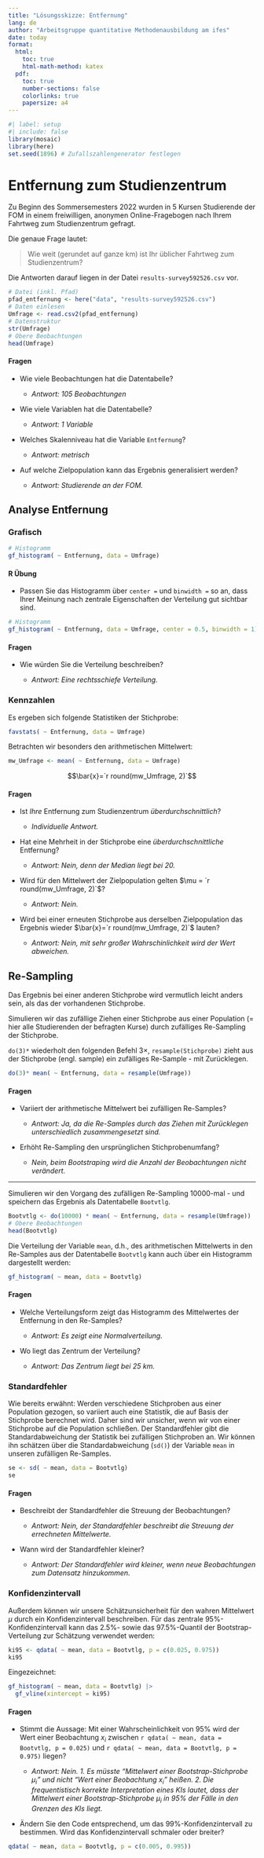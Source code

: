 ```yaml
---
title: "Lösungsskizze: Entfernung"
lang: de
author: "Arbeitsgruppe quantitative Methodenausbildung am ifes"
date: today
format: 
  html:
    toc: true
    html-math-method: katex
  pdf:
    toc: true
    number-sections: false
    colorlinks: true 
    papersize: a4
---
```


```r
#| label: setup
#| include: false
library(mosaic)
library(here)
set.seed(1896) # Zufallszahlengenerator festlegen
```

# Entfernung zum Studienzentrum

Zu Beginn des Sommersemesters 2022 wurden in 5 Kursen Studierende der FOM in einem freiwilligen, anonymen Online-Fragebogen nach Ihrem Fahrtweg zum Studienzentrum gefragt.

Die genaue Frage lautet:

> Wie weit (gerundet auf ganze km) ist Ihr üblicher Fahrtweg zum Studienzentrum?

Die Antworten darauf liegen in der Datei `results-survey592526.csv` vor.

<!-- Technischer Hinweis: das Paket here (https://here.r-lib.org/) ermöglicht einen einfacheren Umgang mit Datei(pfaden) innerhalb von RStudio Projekten. Die csv Datei "results-survey592526.csv" befindet sich im Projektordner "data". -->

```r
# Datei (inkl. Pfad)
pfad_entfernung <- here("data", "results-survey592526.csv")
# Daten einlesen
Umfrage <- read.csv2(pfad_entfernung)
# Datenstruktur
str(Umfrage)
# Obere Beobachtungen
head(Umfrage)
```

#### Fragen

-   Wie viele Beobachtungen hat die Datentabelle?

    -   *Antwort: 105 Beobachtungen*

-   Wie viele Variablen hat die Datentabelle?

    -   *Antwort: 1 Variable*

-   Welches Skalenniveau hat die Variable `Entfernung`?

    -   *Antwort: metrisch*

-   Auf welche Zielpopulation kann das Ergebnis generalisiert werden?

    -   *Antwort: Studierende an der FOM.*

## Analyse Entfernung

### Grafisch

```r
# Histogramm
gf_histogram( ~ Entfernung, data = Umfrage)
```

#### R Übung

-   Passen Sie das Histogramm über `center =` und `binwidth =` so an, dass Ihrer Meinung nach zentrale Eigenschaften der Verteilung gut sichtbar sind.

```r
# Histogramm
gf_histogram( ~ Entfernung, data = Umfrage, center = 0.5, binwidth = 1) #2,4?
```

#### Fragen

-   Wie würden Sie die Verteilung beschreiben?

    -   *Antwort: Eine rechtsschiefe Verteilung.*

### Kennzahlen

Es ergeben sich folgende Statistiken der Stichprobe:

```r
favstats( ~ Entfernung, data = Umfrage)
```

Betrachten wir besonders den arithmetischen Mittelwert:

```r
mw_Umfrage <- mean( ~ Entfernung, data = Umfrage)
```

$$\bar{x}=`r round(mw_Umfrage, 2)`$$

#### Fragen

-   Ist *Ihre* Entfernung zum Studienzentrum *überdurchschnittlich*?

    -   *Individuelle Antwort.*

-   Hat eine Mehrheit in der Stichprobe eine *überdurchschnittliche* Entfernung?

    -   *Antwort: Nein, denn der Median liegt bei 20.*

-   Wird für den Mittelwert der Zielpopulation gelten $\mu = `r round(mw_Umfrage, 2)`$?

    -   *Antwort: Nein.*

-   Wird bei einer erneuten Stichprobe aus derselben Zielpopulation das Ergebnis wieder $\bar{x}=`r round(mw_Umfrage, 2)`$ lauten?

    -   *Antwort: Nein, mit sehr großer Wahrschinlichkeit wird der Wert abweichen.*

## Re-Sampling

Das Ergebnis bei einer anderen Stichprobe wird vermutlich leicht anders sein, als das der vorhandenen Stichprobe.

Simulieren wir das zufällige Ziehen einer Stichprobe aus einer Population (= hier alle Studierenden der befragten Kurse) durch zufälliges Re-Sampling der Stichprobe.

`do(3)*` wiederholt den folgenden Befehl $3\times$, `resample(Stichprobe)` zieht aus der Stichprobe (engl. sample) ein zufälliges Re-Sample - mit Zurücklegen.

```r
do(3)* mean( ~ Entfernung, data = resample(Umfrage))
```

#### Fragen

-   Variiert der arithmetische Mittelwert bei zufälligen Re-Samples?

    -   *Antwort: Ja, da die Re-Samples durch das Ziehen mit Zurücklegen unterschiedlich zusammengesetzt sind.*

-   Erhöht Re-Sampling den ursprünglichen Stichprobenumfang?

    -   *Nein, beim Bootstraping wird die Anzahl der Beobachtungen nicht verändert.*

------------------------------------------------------------------------

Simulieren wir den Vorgang des zufälligen Re-Sampling 10000-mal - und speichern das Ergebnis als Datentabelle `Bootvtlg`.

```r
Bootvtlg <- do(10000) * mean( ~ Entfernung, data = resample(Umfrage))
# Obere Beobachtungen
head(Bootvtlg)
```

Die Verteilung der Variable `mean`, d.h., des arithmetischen Mittelwerts in den Re-Samples aus der Datentabelle `Bootvtlg` kann auch über ein Histogramm dargestellt werden:

```r
gf_histogram( ~ mean, data = Bootvtlg)
```

#### Fragen

-   Welche Verteilungsform zeigt das Histogramm des Mittelwertes der Entfernung in den Re-Samples?

    -   *Antwort: Es zeigt eine Normalverteilung.*

-   Wo liegt das Zentrum der Verteilung?

    -   *Antwort: Das Zentrum liegt bei 25 km.*

### Standardfehler

Wie bereits erwähnt: Werden verschiedene Stichproben aus einer Population gezogen, so variiert auch eine Statistik, die auf Basis der Stichprobe berechnet wird. Daher sind wir unsicher, wenn wir von einer Stichprobe auf die Population schließen. Der Standardfehler gibt die Standardabweichung der Statistik bei zufälligen Stichproben an. Wir können ihn schätzen über die Standardabweichung (`sd()`) der Variable `mean` in unseren zufälligen Re-Samples.

```r
se <- sd( ~ mean, data = Bootvtlg)
se
```

#### Fragen

-   Beschreibt der Standardfehler die Streuung der Beobachtungen?

    -   *Antwort: Nein, der Standardfehler beschreibt die Streuung der errechneten Mittelwerte.*

-   Wann wird der Standardfehler kleiner?

    -   *Antwort: Der Standardfehler wird kleiner, wenn neue Beobachtungen zum Datensatz hinzukommen.*

### Konfidenzintervall

Außerdem können wir unsere Schätzunsicherheit für den wahren Mittelwert $\mu$ durch ein Konfidenzintervall beschreiben. Für das zentrale 95%-Konfidenzintervall kann das 2.5%- sowie das 97.5%-Quantil der Bootstrap-Verteilung zur Schätzung verwendet werden:

```r
ki95 <- qdata( ~ mean, data = Bootvtlg, p = c(0.025, 0.975))
ki95
```

Eingezeichnet:

```r
gf_histogram( ~ mean, data = Bootvtlg) |>
  gf_vline(xintercept = ki95)
```

#### Fragen

-   Stimmt die Aussage: Mit einer Wahrscheinlichkeit von 95% wird der Wert einer Beobachtung $x_i$ zwischen `r qdata( ~ mean, data = Bootvtlg, p = 0.025)` und `r qdata( ~ mean, data = Bootvtlg, p = 0.975)` liegen?

    -   *Antwort: Nein. 1. Es müsste "Mittelwert einer Bootstrap-Stichprobe* $\mu_i$*" und nicht "Wert einer Beobachtung* $x_i$*" heißen. 2. Die frequentistisch korrekte Interpretation eines KIs lautet, dass der Mittelwert einer Bootstrap-Stichprobe* $\mu_i$ *in 95% der Fälle in den Grenzen des KIs liegt.*

-   Ändern Sie den Code entsprechend, um das 99%-Konfidenzintervall zu bestimmen. Wird das Konfidenzintervall schmaler oder breiter?

```r
qdata( ~ mean, data = Bootvtlg, p = c(0.005, 0.995))
```
